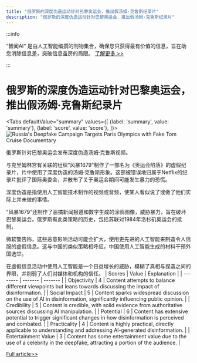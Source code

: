 ```yaml
---
title: "俄罗斯的深度伪造运动针对巴黎奥运会，推出假汤姆·克鲁斯纪录片"
description: "俄罗斯的深度伪造运动针对巴黎奥运会，推出假汤姆·克鲁斯纪录片"
---
```



:::info

“智闻AI“ 是由人工智能编撰的刊物集合，确保您只获得最有价值的信息，旨在助您消除信息差，突破信息茧房的局限。  [了解更多 >>](/)

:::

# 俄罗斯的深度伪造运动针对巴黎奥运会，推出假汤姆·克鲁斯纪录片


<Tabs
	defaultValue="summary"
	values={[
	{label: 'summary', value: 'summary'},
	{label: 'score', value: 'score'},
]}>
<TabItem value="summary">
<img
  src="https://image.informedainews.com/2024/06/Pol-McC-1717494691-0.jpg"
  alt="Russia's Deepfake Campaign Targets Paris Olympics with Fake Tom Cruise Documentary"
/>



俄罗斯针对巴黎奥运会发布深度伪造汤姆·克鲁斯视频。

与克里姆林宫有关联的组织“风暴1679”制作了一部名为《奥运会陷落》的虚假纪录片，片中使用了深度伪造的汤姆·克鲁斯形象。这部被错误地归属于Netflix的纪录片批评了国际奥委会，并散布了关于奥运会期间可能发生暴力的恐慌。

深度伪造是指使用人工智能技术制作的视频或音频，使某人看似说了或做了他们实际上并未做的事情。

“风暴1679”还制作了恶搞新闻报道和数字生成的涂鸦图像，威胁暴力，旨在破坏巴黎奥运会。俄罗斯有此类策略的历史，包括苏联对1984年洛杉矶奥运会的抵制。

微软警告称，这些恶意影响活动可能会扩大，使用更先进的人工智能来制造令人信服的虚假信息。这与中国的类似策略相呼应，中国使用人工智能生成的材料干预外国选举。

在虚假信息活动中使用人工智能是一个日益增长的威胁，模糊了真相与捏造之间的界限，并削弱了人们对媒体和机构的信任。
</TabItem>
<TabItem value="score">
	| Scores     | Value   | Explanation |
	| -------- | ------- | ------- |
	| Objectivity  | 4    | Content attempts to balance different viewpoints but leans towards discussing the impact of disinformation.    |
	| Social Impact | 5     | Content sparks widespread discussion on the use of AI in disinformation, significantly influencing public opinion.    |
	| Credibility    | 5    | Content is credible, with solid evidence from authoritative sources discussing AI manipulation.    |
	| Potential    | 6    | Content has extensive potential to trigger significant changes in how disinformation is perceived and combated.    |
	| Practicality    | 4    | Content is highly practical, directly applicable to understanding and addressing AI-generated disinformation.    |
	| Entertainment Value    | 3    | Content has some entertainment value due to the use of a celebrity in the deepfake, attracting a portion of the audience.    |
</TabItem>
</Tabs>

[Full article>>](https://www.theguardian.com/technology/article/2024/jun/03/russia-paris-olympics-deepfake-tom-cruise-video)
